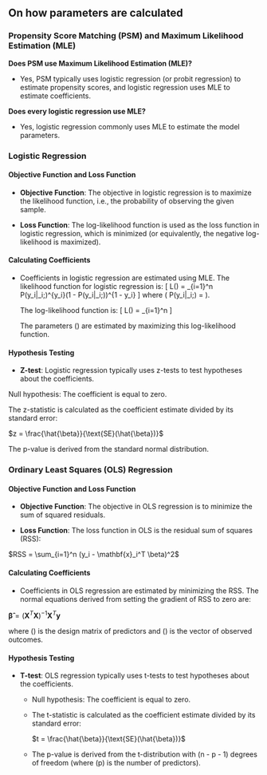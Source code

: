
## On how parameters are calculated

### Propensity Score Matching (PSM) and Maximum Likelihood Estimation (MLE)

**Does PSM use Maximum Likelihood Estimation (MLE)?**

- Yes, PSM typically uses logistic regression (or probit regression) to estimate propensity scores, and logistic regression uses MLE to estimate coefficients.

**Does every logistic regression use MLE?**

- Yes, logistic regression commonly uses MLE to estimate the model parameters.

### Logistic Regression

#### Objective Function and Loss Function

- **Objective Function**: The objective in logistic regression is to maximize the likelihood function, i.e., the probability of observing the given sample.

- **Loss Function**: The log-likelihood function is used as the loss function in logistic regression, which is minimized (or equivalently, the negative log-likelihood is maximized).

#### Calculating Coefficients

- Coefficients in logistic regression are estimated using MLE. The likelihood function for logistic regression is:
  \[
  L(\beta) = \prod_{i=1}^n P(y_i|\mathbf{x}_i;\beta)^{y_i}(1 - P(y_i|\mathbf{x}_i;\beta))^{1 - y_i}
  \]
  where \( P(y_i|\mathbf{x}_i;\beta) = \frac{1}{1 + \exp(-\mathbf{x}_i^T \beta)} \).

  The log-likelihood function is:
  \[
  \log L(\beta) = \sum_{i=1}^n \left[ y_i \log P(y_i|\mathbf{x}_i;\beta) + (1 - y_i) \log (1 - P(y_i|\mathbf{x}_i;\beta)) \right]
  \]

  The parameters \(\beta\) are estimated by maximizing this log-likelihood function.

#### Hypothesis Testing

- **Z-test**: Logistic regression typically uses z-tests to test hypotheses about the coefficients.

Null hypothesis: The coefficient is equal to zero.

The z-statistic is calculated as the coefficient estimate divided by its standard error:

$z = \frac{\hat{\beta}}{\text{SE}(\hat{\beta})}$

The p-value is derived from the standard normal distribution.



### Ordinary Least Squares (OLS) Regression

#### Objective Function and Loss Function

- **Objective Function**: The objective in OLS regression is to minimize the sum of squared residuals.

- **Loss Function**: The loss function in OLS is the residual sum of squares (RSS):
  
$RSS = \sum_{i=1}^n (y_i - \mathbf{x}_i^T \beta)^2$

#### Calculating Coefficients

- Coefficients in OLS regression are estimated by minimizing the RSS. The normal equations derived from setting the gradient of RSS to zero are:
  
$\mathbf{\hat{\beta}} = (\mathbf{X}^T \mathbf{X})^{-1} \mathbf{X}^T \mathbf{y}$

  where \(\mathbf{X}\) is the design matrix of predictors and \(\mathbf{y}\) is the vector of observed outcomes.


#### Hypothesis Testing

- **T-test**: OLS regression typically uses t-tests to test hypotheses about the coefficients.
  
  - Null hypothesis: The coefficient is equal to zero.
  
  - The t-statistic is calculated as the coefficient estimate divided by its standard error:
    
    $t = \frac{\hat{\beta}}{\text{SE}(\hat{\beta})}$
    
  - The p-value is derived from the t-distribution with \(n - p - 1\) degrees of freedom (where \(p\) is the number of predictors).



